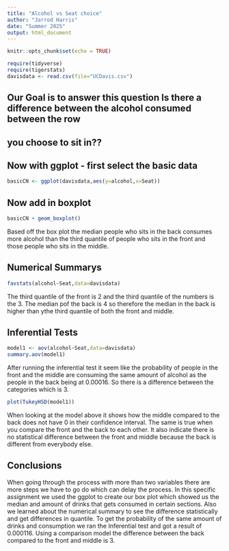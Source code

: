 ```yaml
---
title: "Alcohol vs Seat choice"
author: "Jarrod Harris"
date: "Summer 2025"
output: html_document
---
```


```r
knitr::opts_chunk$set(echo = TRUE)
```

```r
require(tidyverse)
require(tigerstats)
davisdata <- read.csv(file="UCDavis.csv")
```
## Our Goal is to answer this question Is there a difference between the alcohol consumed between the row
## you choose to sit in??

## Now with ggplot - first select the basic data

```r
basicCN <- ggplot(davisdata,aes(y=alcohol,x=Seat))
```
## Now add in boxplot

```r
basicCN + geom_boxplot()
```
  
Based off the box plot the median people who sits in the back consumes more alcohol than the third quantile of people who sits in the front and those people who sits in the middle.   
 

## Numerical Summarys 
```r
favstats(alcohol~Seat,data=davisdata)
```

The third quantile of the front is 2 and the third quantile of the numbers is the 3. The median pof the back is 4 so therefore the median in the back is higher than ythe third quantile of both the front and middle. 

## Inferential Tests

```r
model1 <- aov(alcohol~Seat,data=davisdata)
summary.aov(model1)
```

After running the inferential test it seem like the probability of people in the front and the middle are consuming the same amount of alcohol as the people in the back being at 0.00016. So there is a difference between the categories which is 3. 

```r
plot(TukeyHSD(model1))
```

When looking at the model above it shows how the middle compared to the back does not have 0 in their confidence interval. The same is true when you compare the front and the back to each other. It also indicate there is no statistical difference between the front and middle because the back is different from everybody else. 

## Conclusions

When going through the process with more than two variables there are more steps we have to go do which can delay the process. In this specific assignment we used the ggplot to create our box plot which showed us the median and amount of drinks that gets consumed in certain sections. Also we learned about the numerical summary to see the difference statistically and get differences in quantile. To get the probability of the same amount of drinks and consumption we ran the Inferential test and got a result of 0.000116. Using a comparison model the difference between the back compared to the front and middle is 3. 

